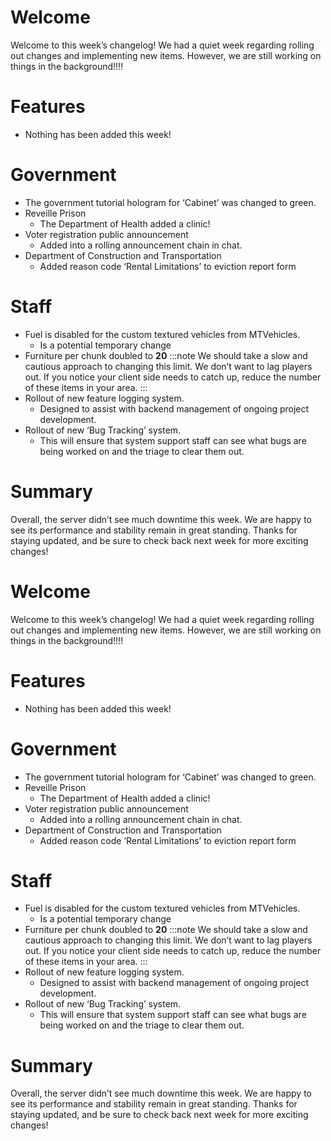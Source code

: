 <span id="welcome"></span>
= Welcome =

Welcome to this week’s changelog! We had a quiet week regarding rolling out changes and implementing new items. However, we are still working on things in the background!!!!

<span id="features"></span>
= Features =

* Nothing has been added this week!

<span id="government"></span>
= Government =

* The government tutorial hologram for ‘Cabinet’ was changed to green.
* Reveille Prison
** The Department of Health added a clinic!
* Voter registration public announcement
** Added into a rolling announcement chain in chat.
* Department of Construction and Transportation
** Added reason code ‘Rental Limitations’ to eviction report form

<span id="staff"></span>
= Staff =

* Fuel is disabled for the custom textured vehicles from MTVehicles.
** Is a potential temporary change
* Furniture per chunk doubled to '''20''' :::note We should take a slow and cautious approach to changing this limit. We don’t want to lag players out. If you notice your client side needs to catch up, reduce the number of these items in your area. :::
* Rollout of new feature logging system.
** Designed to assist with backend management of ongoing project development.
* Rollout of new ‘Bug Tracking’ system.
** This will ensure that system support staff can see what bugs are being worked on and the triage to clear them out.

<span id="summary"></span>
= Summary =

Overall, the server didn’t see much downtime this week. We are happy to see its performance and stability remain in great standing. Thanks for staying updated, and be sure to check back next week for more exciting changes!

<span id="welcome-1"></span>
= Welcome =

Welcome to this week’s changelog! We had a quiet week regarding rolling out changes and implementing new items. However, we are still working on things in the background!!!!

<span id="features-1"></span>
= Features =

* Nothing has been added this week!

<span id="government-1"></span>
= Government =

* The government tutorial hologram for ‘Cabinet’ was changed to green.
* Reveille Prison
** The Department of Health added a clinic!
* Voter registration public announcement
** Added into a rolling announcement chain in chat.
* Department of Construction and Transportation
** Added reason code ‘Rental Limitations’ to eviction report form

<span id="staff-1"></span>
= Staff =

* Fuel is disabled for the custom textured vehicles from MTVehicles.
** Is a potential temporary change
* Furniture per chunk doubled to '''20''' :::note We should take a slow and cautious approach to changing this limit. We don’t want to lag players out. If you notice your client side needs to catch up, reduce the number of these items in your area. :::
* Rollout of new feature logging system.
** Designed to assist with backend management of ongoing project development.
* Rollout of new ‘Bug Tracking’ system.
** This will ensure that system support staff can see what bugs are being worked on and the triage to clear them out.

<span id="summary-1"></span>
= Summary =

Overall, the server didn’t see much downtime this week. We are happy to see its performance and stability remain in great standing. Thanks for staying updated, and be sure to check back next week for more exciting changes!
